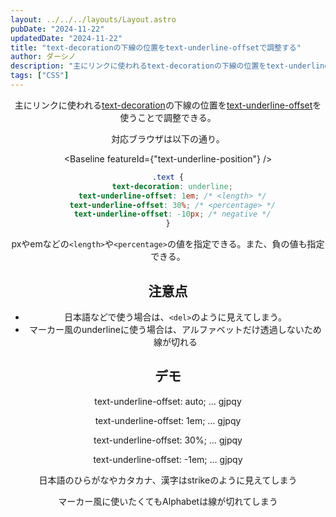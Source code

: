 ```yaml
---
layout: ../../../layouts/Layout.astro
pubDate: "2024-11-22"
updatedDate: "2024-11-22"
title: "text-decorationの下線の位置をtext-underline-offsetで調整する"
author: ダーシノ
description: "主にリンクに使われるtext-decorationの下線の位置をtext-underline-offsetを使うことで調整できる。pxやemなどの<length>や<percentage>の値を指定できる。また、負の値も指定できる。"
tags: ["CSS"]
---
```



<Header {...frontmatter} />

主にリンクに使われる[text-decoration](https://developer.mozilla.org/ja/docs/Web/CSS/text-decoration)の下線の位置を[text-underline-offset](https://developer.mozilla.org/ja/docs/Web/CSS/text-underline-offset)を使うことで調整できる。

対応ブラウザは以下の通り。


<Baseline featureId={"text-underline-position"} />


```css
.text {
  text-decoration: underline;
  text-underline-offset: 1em; /* <length> */
  text-underline-offset: 30%; /* <percentage> */
  text-underline-offset: -10px; /* negative */
}
```

pxやemなどの`<length>`や`<percentage>`の値を指定できる。また、負の値も指定できる。

## 注意点

- 日本語などで使う場合は、`<del>`のように見えてしまう。
- マーカー風のunderlineに使う場合は、アルファベットだけ透過しないため線が切れる

## デモ

<section id="demo">
  <p class="text" style="text-underline-offset: auto;">text-underline-offset: auto; … gjpqy</p>
  <p class="text" style="text-underline-offset: 1em;">text-underline-offset: 1em; … gjpqy</p>
  <p class="text" style="text-underline-offset: 30%;">text-underline-offset: 30%; … gjpqy</p>
  <p class="text" style="text-underline-offset: -5px;">text-underline-offset: -1em; … gjpqy</p>

  <p class="text" style="text-underline-offset: -0.5em;">日本語のひらがなやカタカナ、漢字はstrikeのように見えてしまう</p>
  <p class="text mark">マーカー風に使いたくてもAlphabetは線が切れてしまう</p>
  
</section>

<style>{`
.text {
  text-decoration: underline solid red 4px;
  letter-spacing: 0.5em;
}
.mark {
  text-decoration: underline solid rgba(255,255,0,.5) .5em;
  text-underline-offset: -0.3em;
}
`}</style>
